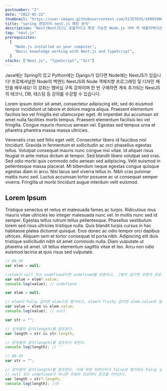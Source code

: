 ```yaml
---
postnumber: "2"
date: "2022-05-22"
thumbnail: "https://user-images.githubusercontent.com/51357635/169959004-6fbc2e76-80af-4d11-bfda-36b04b982b76.png"
title: "spring 경험자의 nest.js 패턴 분석"
description: "Nest(NestJS)는 효율적이고 확장 가능한 Node.js 서버 측 애플리케이션을 구축하기 위한 프레임워크입니다. 프로그레시브 JavaScript를 사용하고 TypeScript 로 구축되고 완벽하게 지원하며 (그러나 여전히 개발자가 순수 JavaScript로 코딩할 수 있음) OOP(객체 지향 프로그래밍), FP(기능 프로그래밍) 및 FRP(기능 반응 프로그래밍)의 요소를 결합합니다."
tag: "next.js"
prerequisites:
  [
    "Node.js installed on your computer",
    "Basic knowledge working with Next.js and TypeScript",
  ]
stacks: ["Next.js", "TypeScript", "Git"]
---
```


Java에는 Spring이 있고 Python에는 Django가 있다면 Node에는 NestJS가 있습니다! 프로페셔널한 Node의 백엔드 NestJS와 Node 객체지향 프로그래밍 및 디자인 패턴을 배우세요! 이 강좌는 멤버십 구독 강좌이며 한 번 구매하면 계속 추가되는 NestJS의 테크닉, DB, 테스팅 등 강의를 수강할 수 있습니다.

Lorem ipsum dolor sit amet, consectetur adipiscing elit, sed do eiusmod tempor incididunt ut labore et dolore magna aliqua. Praesent elementum facilisis leo vel fringilla est ullamcorper eget. At imperdiet dui accumsan sit amet nulla facilities morbi tempus. Praesent elementum facilisis leo vel fringilla. Congue mauris rhoncus aenean vel. Egestas sed tempus urna et pharetra pharetra massa massa ultricies.

Venenatis cras sed felis eget velit. Consectetur libero id faucibus nisl tincidunt. Gravida in fermentum et sollicitudin ac orci phasellus egestas tellus. Volutpat consequat mauris nunc congue nisi vitae. Id aliquet risus feugiat in ante metus dictum at tempor. Sed blandit libero volutpat sed cras. Sed odio morbi quis commodo odio aenean sed adipiscing. Velit euismod in pellentesque massa placerat. Mi bibendum neque egestas congue quisque egestas diam in arcu. Nisi lacus sed viverra tellus in. Nibh cras pulvinar mattis nunc sed. Luctus accumsan tortor posuere ac ut consequat semper viverra. Fringilla ut morbi tincidunt augue interdum velit euismod.

## Lorem Ipsum

Tristique senectus et netus et malesuada fames ac turpis. Ridiculous mus mauris vitae ultricies leo integer malesuada nunc vel. In mollis nunc sed id semper. Egestas tellus rutrum tellus pellentesque. Phasellus vestibulum lorem sed risus ultricies tristique nulla. Quis blandit turpis cursus in hac habitasse platea dictumst quisque. Eros donec ac odio tempor orci dapibus ultrices. Aliquam sem et tortor consequat id porta nibh. Adipiscing elit duis tristique sollicitudin nibh sit amet commodo nulla. Diam vulputate ut pharetra sit amet. Ut tellus elementum sagittis vitae et leo. Arcu non odio euismod lacinia at quis risus sed vulputate.

```js
// 09-26
var elem = null;

//elem이 null 또는 undefined이면 undefined를 반환하고, 그렇지 않으면 우항의 프로퍼티 참조를 이어간다.
var value = elem?.value;
console.log(value); // undefiend

var elem = null;

// elem이 Falsy 값이면 elem으로 평가되고, elem이 Truthy 값이면 elem.value로 평가된다./
var value = elem && elem.value;
console.log(value); // null

var str = "";

// 문자열의 길이(length)를 참조한다.
var length = str && str.length;

// 문자열의 길이(length)를 참조하지 못한다.
console.log(length); // ''

// 09-29
var str = "";

// 문자열의 길이(length)를 참조한다. 이때 좌항 피연산자가 false로 평가되는 Falsy 값이라도
// null 또는 undefined가 아니면 우항의 프로퍼티 참조를 이어간다.
var length = str?.length;
console.log(length); //0
```